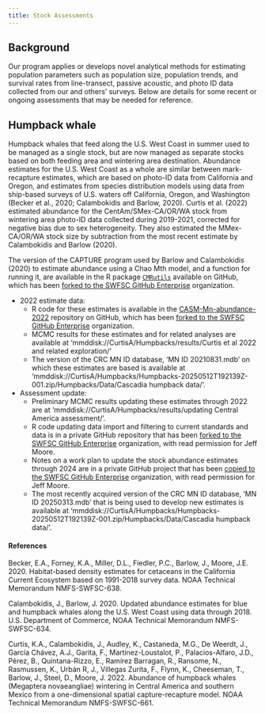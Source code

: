 ```yaml
---
title: Stock Assessments
---
```


## Background
Our program applies or develops novel analytical methods for estimating population parameters such as population size, population trends, and survival rates from line-transect, passive acoustic, and photo ID data collected from our and others’ surveys. Below are details for some recent or ongoing assessments that may be needed for reference. 

## Humpback whale
Humpback whales that feed along the U.S. West Coast in summer used to be managed as a single stock, but are now managed as separate stocks based on both feeding area and wintering area destination. Abundance estimates for the U.S. West Coast as a whole are similar between mark-recapture estimates, which are based on photo-ID data from California and Oregon, and estimates from species distribution models using data from ship-based surveys of U.S. waters off California, Oregon, and Washington (Becker et al., 2020; Calambokidis and Barlow, 2020). Curtis et al. (2022) estimated abundance for the CentAm/SMex-CA/OR/WA stock from wintering area photo-ID data collected during 2019-2021, corrected for negative bias due to sex heterogeneity. They also estimated the MMex-CA/OR/WA stock size by subtraction from the most recent estimate by Calambokidis and Barlow (2020). 

The version of the CAPTURE program used by Barlow and Calambokidis (2020) to estimate abundance using a Chao Mth model, and a function for running it, are available in the R package [`CMRutils`](https://github.com/kacurtis/CMRutils) available on GitHub, which has been [forked to the SWFSC GitHub Enterprise](https://github.com/SWFSC/CMRutils) organization.

* 2022 estimate data:
    + R code for these estimates is available in the [CASM-Mn-abundance-2022](https://github.com/kacurtis/CASM-Mn-abundance-2022) repository on GitHub, which has been [forked to the SWFSC GitHub Enterprise](https://github.com/SWFSC/CASM-Mn-abundance-2022) organization. 
    + MCMC results for these estimates and for related analyses are available at 'mmddisk://CurtisA/Humpbacks/results/Curtis et al 2022 and related exploration/'
    + The version of the CRC MN ID database, 'MN ID 20210831.mdb' on which these estimates are based is available at 'mmddisk://CurtisA/Humpbacks/Humpbacks-20250512T192139Z-001.zip/Humpbacks/Data/Cascadia humpback data/'. 

* Assessment update:
    + Preliminary MCMC results updating these estimates through 2022 are at 'mmddisk://CurtisA/Humpbacks/results/updating Central America assessment/'.
    + R code updating data import and filtering to current standards and data is in a private GitHub repository that has been [forked to the SWFSC GitHub Enterprise](https://github.com/SWFSC/Mn-sandbox) organization, with read permission for Jeff Moore.
    + Notes on a work plan to update the stock abundance estimates through 2024 are in a private GitHub project that has been [copied to the SWFSC GitHub Enterprise](https://github.com/orgs/SWFSC/projects/11) organization, with read permission for Jeff Moore.
    + The most recently acquired version of the CRC MN ID database, 'MN ID 20250313.mdb' that is being used to develop new estimates is available at 'mmddisk://CurtisA/Humpbacks/Humpbacks-20250512T192139Z-001.zip/Humpbacks/Data/Cascadia humpback data/'. 

#### References

Becker, E.A., Forney, K.A., Miller, D.L., Fiedler, P.C., Barlow, J., Moore, J.E. 2020. Habitat-based density estimates for cetaceans in the California Current Ecosystem based on 1991-2018 survey data. NOAA Technical Memorandum NMFS-SWFSC-638.

Calambokidis, J., Barlow, J. 2020. Updated abundance estimates for blue and humpback whales along the U.S. West Coast using data through 2018. U.S. Department of Commerce, NOAA Technical Memorandum NMFS-SWFSC-634.

Curtis, K.A., Calambokidis, J., Audley, K., Castaneda, M.G., De Weerdt, J., García Chávez, A.J., Garita, F., Martínez-Loustalot, P., Palacios-Alfaro, J.D., Pérez, B., Quintana-Rizzo, E., Ramírez Barragan, R., Ransome, N., Rasmussen, K., Urbán R, J., Villegas Zurita, F., Flynn, K., Cheeseman, T., Barlow, J., Steel, D., Moore, J. 2022. Abundance of humpback whales (Megaptera novaeangliae) wintering in Central America and southern Mexico from a one-dimensional spatial capture-recapture model. NOAA Technical Memorandum NMFS-SWFSC-661.
